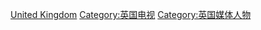 [[Category:各国电视人物|United Kingdom]]
[[Category:英国电视|Category:英国电视]]
[[Category:英国媒体人物|Category:英国媒体人物]]
